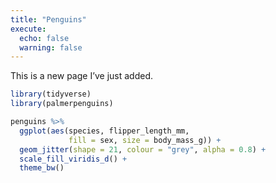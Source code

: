 ```yaml
---
title: "Penguins"
execute:
  echo: false
  warning: false
---
```


This is a new page I've just added.

```r
library(tidyverse)
library(palmerpenguins)

penguins %>% 
  ggplot(aes(species, flipper_length_mm,
             fill = sex, size = body_mass_g)) +
  geom_jitter(shape = 21, colour = "grey", alpha = 0.8) +
  scale_fill_viridis_d() +
  theme_bw()
```
